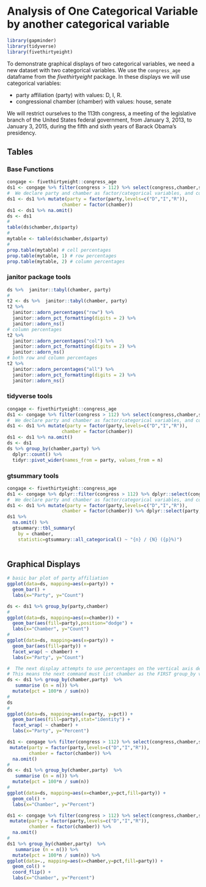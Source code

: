 # Analysis of One Categorical Variable by another categorical variable

```r
library(gapminder)
library(tidyverse)
library(fivethirtyeight)
```

To demonstrate graphical displays of two categorical variables, we need a new dataset with two categorical variables.  We use the `congress_age` dataframe from the *fivethirtyeight* package.  In these displays we will use categorical variables:

* party affiliation (party) with values: D, I, R.
* congressional chamber (chamber) with values: house, senate

We will restrict ourselves to the 113th congress, a meeting of the legislative branch of the United States federal government, from January 3, 2013, to January 3, 2015, during the fifth and sixth years of Barack Obama's presidency.

## Tables

### Base Functions
```r
congage <- fivethirtyeight::congress_age
ds1 <- congage %>% filter(congress > 112) %>% select(congress,chamber,state,party,incumbent,age) 
#  We declare party and chamber as factor/categorical variables, and control their levels.
ds1 <- ds1 %>% mutate(party = factor(party,levels=c("D","I","R")),
                    chamber = factor(chamber))
ds1 <- ds1 %>% na.omit()
ds <- ds1  
#
table(ds$chamber,ds$party)
#
mytable <- table(ds$chamber,ds$party)
#
prop.table(mytable) # cell percentages
prop.table(mytable, 1) # row percentages
prop.table(mytable, 2) # column percentages
```


### janitor package tools

```r
ds %>%  janitor::tabyl(chamber, party)
#
t2 <- ds %>%  janitor::tabyl(chamber, party)
t2 %>%
  janitor::adorn_percentages("row") %>%
  janitor::adorn_pct_formatting(digits = 2) %>%
  janitor::adorn_ns()
# column percentages
t2 %>%
  janitor::adorn_percentages("col") %>%
  janitor::adorn_pct_formatting(digits = 2) %>%
  janitor::adorn_ns()
# both row and column percentages
t2 %>%
  janitor::adorn_percentages("all") %>%
  janitor::adorn_pct_formatting(digits = 2) %>%
  janitor::adorn_ns()
```

### tidyverse tools
```r
congage <- fivethirtyeight::congress_age
ds1 <- congage %>% filter(congress > 112) %>% select(congress,chamber,state,party,incumbent,age) 
#  We declare party and chamber as factor/categorical variables, and control their levels.
ds1 <- ds1 %>% mutate(party = factor(party,levels=c("D","I","R")),
                    chamber = factor(chamber))
ds1 <- ds1 %>% na.omit()
ds <- ds1  
ds %>% group_by(chamber,party) %>% 
  dplyr::count() %>% 
  tidyr::pivot_wider(names_from = party, values_from = n)
```

### gtsummary tools

```r
congage <- fivethirtyeight::congress_age
ds1 <- congage %>% dplyr::filter(congress > 112) %>% dplyr::select(congress,chamber,state,party,incumbent,age) 
#  We declare party and chamber as factor/categorical variables, and control their levels.
ds1 <- ds1 %>% mutate(party = factor(party,levels=c("D","I","R")),
                    chamber = factor(chamber)) %>% dplyr::select(party,chamber)
ds1 %>% 
  na.omit() %>%
  gtsummary::tbl_summary(
    by = chamber,
    statistic=gtsummary::all_categorical() ~ "{n} / {N} ({p}%)")
    
```


## Graphical Displays

```r
# basic bar plot of party affiliation
ggplot(data=ds, mapping=aes(x=party)) + 
  geom_bar() +
  labs(x="Party", y="Count")
```


```r
ds <- ds1 %>% group_by(party,chamber)
#
ggplot(data=ds, mapping=aes(x=chamber)) + 
  geom_bar(aes(fill=party),position="dodge") +
  labs(x="Chamber", y="Count")
#
ggplot(data=ds, mapping=aes(x=party)) + 
  geom_bar(aes(fill=party)) +
  facet_wrap( ~ chamber) +
  labs(x="Party", y="Count")
```



```r
#  The next display attempts to use percentages on the vertical axis defined within chamber.
# This means the next command must list chamber as the FIRST group_by variable.
ds <- ds1 %>% group_by(chamber,party)  %>%
   summarise (n = n()) %>%
  mutate(pct = 100*n / sum(n)) 
#
ds
#
ggplot(data=ds, mapping=aes(x=party, y=pct)) + 
  geom_bar(aes(fill=party),stat="identity") +
  facet_wrap( ~ chamber) +
  labs(x="Party", y="Percent")
```




```r
ds1 <- congage %>% filter(congress > 112) %>% select(congress,chamber,state,party,incumbent,age) %>%
 mutate(party = factor(party,levels=c("D","I","R")),
        chamber = factor(chamber)) %>% 
  na.omit()
#
ds <- ds1 %>% group_by(chamber,party)  %>%
   summarise (n = n()) %>%
  mutate(pct = 100*n / sum(n)) 
#
ggplot(data=ds, mapping=aes(x=chamber,y=pct,fill=party)) + 
  geom_col() +
  labs(x="Chamber", y="Percent")
```

```r
ds1 <- congage %>% filter(congress > 112) %>% select(congress,chamber,state,party,incumbent,age) %>%
 mutate(party = factor(party,levels=c("D","I","R")),
        chamber = factor(chamber)) %>% 
  na.omit()
#
ds1 %>% group_by(chamber,party)  %>%
   summarise (n = n()) %>%
  mutate(pct = 100*n / sum(n)) %>%
ggplot(data=., mapping=aes(x=chamber,y=pct,fill=party)) + 
  geom_col() +
  coord_flip() +
  labs(x="Chamber", y="Percent")
```



